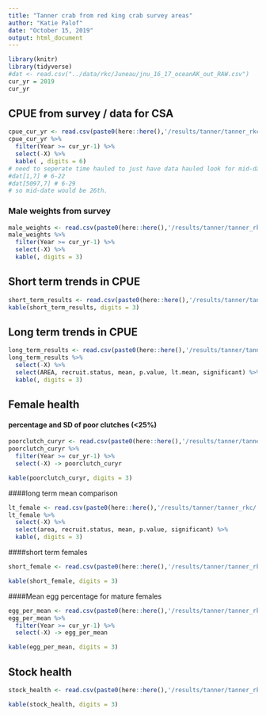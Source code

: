 ```yaml
---
title: "Tanner crab from red king crab survey areas"
author: "Katie Palof"
date: "October 15, 2019"
output: html_document
---
```


```r
library(knitr)
library(tidyverse)
#dat <- read.csv("../data/rkc/Juneau/jnu_16_17_oceanAK_out_RAW.csv")
cur_yr = 2019
cur_yr
```

## CPUE from survey / data for CSA
```r
cpue_cur_yr <- read.csv(paste0(here::here(),'/results/tanner/tanner_rkc/', cur_yr, '/rkcs_CPUE_all.csv'))
cpue_cur_yr %>% 
  filter(Year >= cur_yr-1) %>%
  select(-X) %>% 
  kable( , digits = 6)
# need to seperate time hauled to just have data hauled look for mid-date 
#dat[1,7] # 6-22
#dat[5097,7] # 6-29
# so mid-date would be 26th.
```

### Male weights from survey 
```r
male_weights <- read.csv(paste0(here::here(),'/results/tanner/tanner_rkc/', cur_yr,'/RKCS_weights.csv'))
male_weights %>% 
  filter(Year >= cur_yr-1) %>%
  select(-X) %>% 
  kable(, digits = 3)
```

## Short term trends in CPUE
```r
short_term_results <- read.csv(paste0(here::here(),'/results/tanner/tanner_rkc/', cur_yr,'/shortterm.csv'))
kable(short_term_results, digits = 3)
```


## Long term trends in CPUE
```r
long_term_results <- read.csv(paste0(here::here(),'/results/tanner/tanner_rkc/', cur_yr,'/long_term.csv'))
long_term_results %>% 
  select(-X) %>% 
  select(AREA, recruit.status, mean, p.value, lt.mean, significant) %>% 
  kable(, digits = 3)
```

## Female health
#### percentage and SD of poor clutches (<25%)
```r
poorclutch_curyr <- read.csv(paste0(here::here(),'/results/tanner/tanner_rkc/', cur_yr,'/RKCS_percent_low_clutch.csv'))
poorclutch_curyr %>% 
  filter(Year >= cur_yr-1) %>% 
  select(-X) -> poorclutch_curyr

kable(poorclutch_curyr, digits = 3)
```


####long term mean comparison
```r
lt_female <- read.csv(paste0(here::here(),'/results/tanner/tanner_rkc/', cur_yr,'/Female_long_term.csv'))
lt_female %>% 
  select(-X) %>% 
  select(area, recruit.status, mean, p.value, significant) %>% 
  kable(, digits = 3)
```

####short term females
```r
short_female <- read.csv(paste0(here::here(),'/results/tanner/tanner_rkc/', cur_yr,'/female_shortterm.csv'))

kable(short_female, digits = 3)
```


####Mean egg percentage for mature females
```r
egg_per_mean <- read.csv(paste0(here::here(),'/results/tanner/tanner_rkc/', cur_yr,'/RKCS_percent_clutch.csv'))
egg_per_mean %>% 
  filter(Year >= cur_yr-1) %>% 
  select(-X) -> egg_per_mean

kable(egg_per_mean, digits = 3)
```


## Stock health
```r
stock_health <- read.csv(paste0(here::here(),'/results/tanner/tanner_rkc/', cur_yr,'/stock_health.csv'))

kable(stock_health, digits = 3)
```




